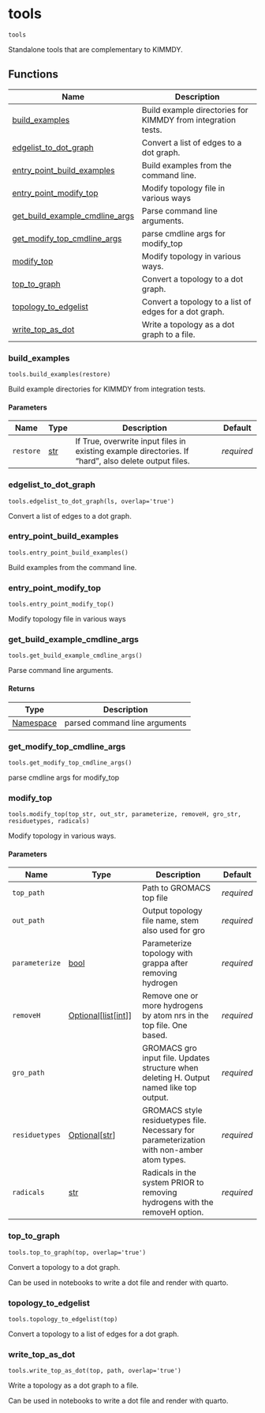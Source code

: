 # tools { #kimmdy.tools }

`tools`

Standalone tools that are complementary to KIMMDY.

## Functions

| Name | Description |
| --- | --- |
| [build_examples](#kimmdy.tools.build_examples) | Build example directories for KIMMDY from integration tests. |
| [edgelist_to_dot_graph](#kimmdy.tools.edgelist_to_dot_graph) | Convert a list of edges to a dot graph. |
| [entry_point_build_examples](#kimmdy.tools.entry_point_build_examples) | Build examples from the command line. |
| [entry_point_modify_top](#kimmdy.tools.entry_point_modify_top) | Modify topology file in various ways |
| [get_build_example_cmdline_args](#kimmdy.tools.get_build_example_cmdline_args) | Parse command line arguments. |
| [get_modify_top_cmdline_args](#kimmdy.tools.get_modify_top_cmdline_args) | parse cmdline args for modify_top |
| [modify_top](#kimmdy.tools.modify_top) | Modify topology in various ways. |
| [top_to_graph](#kimmdy.tools.top_to_graph) | Convert a topology to a dot graph. |
| [topology_to_edgelist](#kimmdy.tools.topology_to_edgelist) | Convert a topology to a list of edges for a dot graph. |
| [write_top_as_dot](#kimmdy.tools.write_top_as_dot) | Write a topology as a dot graph to a file. |

### build_examples { #kimmdy.tools.build_examples }

`tools.build_examples(restore)`

Build example directories for KIMMDY from integration tests.

#### Parameters

| Name      | Type         | Description                                                                                          | Default    |
|-----------|--------------|------------------------------------------------------------------------------------------------------|------------|
| `restore` | [str](`str`) | If True, overwrite input files in existing example directories. If "hard", also delete output files. | _required_ |

### edgelist_to_dot_graph { #kimmdy.tools.edgelist_to_dot_graph }

`tools.edgelist_to_dot_graph(ls, overlap='true')`

Convert a list of edges to a dot graph.

### entry_point_build_examples { #kimmdy.tools.entry_point_build_examples }

`tools.entry_point_build_examples()`

Build examples from the command line.

### entry_point_modify_top { #kimmdy.tools.entry_point_modify_top }

`tools.entry_point_modify_top()`

Modify topology file in various ways

### get_build_example_cmdline_args { #kimmdy.tools.get_build_example_cmdline_args }

`tools.get_build_example_cmdline_args()`

Parse command line arguments.

#### Returns

| Type                     | Description                   |
|--------------------------|-------------------------------|
| [Namespace](`Namespace`) | parsed command line arguments |

### get_modify_top_cmdline_args { #kimmdy.tools.get_modify_top_cmdline_args }

`tools.get_modify_top_cmdline_args()`

parse cmdline args for modify_top

### modify_top { #kimmdy.tools.modify_top }

`tools.modify_top(top_str, out_str, parameterize, removeH, gro_str, residuetypes, radicals)`

Modify topology in various ways.

#### Parameters

| Name           | Type                                                            | Description                                                                                | Default    |
|----------------|-----------------------------------------------------------------|--------------------------------------------------------------------------------------------|------------|
| `top_path`     |                                                                 | Path to GROMACS top file                                                                   | _required_ |
| `out_path`     |                                                                 | Output topology file name, stem also used for gro                                          | _required_ |
| `parameterize` | [bool](`bool`)                                                  | Parameterize topology with grappa after removing hydrogen                                  | _required_ |
| `removeH`      | [Optional](`typing.Optional`)\[[list](`list`)\[[int](`int`)\]\] | Remove one or more hydrogens by atom nrs in the top file. One based.                       | _required_ |
| `gro_path`     |                                                                 | GROMACS gro input file. Updates structure when deleting H. Output named like top output.   | _required_ |
| `residuetypes` | [Optional](`typing.Optional`)\[[str](`str`)\]                   | GROMACS style residuetypes file. Necessary for parameterization with non-amber atom types. | _required_ |
| `radicals`     | [str](`str`)                                                    | Radicals in the system PRIOR to removing hydrogens with the removeH option.                | _required_ |

### top_to_graph { #kimmdy.tools.top_to_graph }

`tools.top_to_graph(top, overlap='true')`

Convert a topology to a dot graph.

Can be used in notebooks to write a dot file and render with quarto.

### topology_to_edgelist { #kimmdy.tools.topology_to_edgelist }

`tools.topology_to_edgelist(top)`

Convert a topology to a list of edges for a dot graph.

### write_top_as_dot { #kimmdy.tools.write_top_as_dot }

`tools.write_top_as_dot(top, path, overlap='true')`

Write a topology as a dot graph to a file.

Can be used in notebooks to write a dot file and render with quarto.
